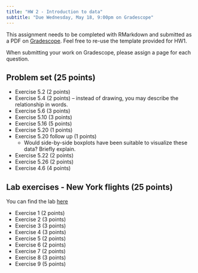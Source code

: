 ```yaml
---
title: "HW 2 - Introduction to data"
subtitle: "Due Wednesday, May 18, 9:00pm on Gradescope"
---
```


This assignment needs to be completed with RMarkdown and submitted as a PDF on [Gradescope](https://www.gradescope.com/courses/394638). Feel free to re-use the template provided for HW1.

When submitting your work on Gradescope, please assign a page for each question.

## Problem set (25 points)

-   Exercise 5.2 (2 points)
-   Exercise 5.4 (2 points) -- instead of drawing, you may describe the relationship in words.
-   Exercise 5.6 (3 points)
-   Exercise 5.10 (3 points)
-   Exercise 5.16 (5 points)
-   Exercise 5.20 (1 points)
-   Exercise 5.20 follow up (1 points)
    -   Would side-by-side boxplots have been suitable to visualize these data? Briefly explain.
-   Exercise 5.22 (2 points)
-   Exercise 5.26 (2 points)
-   Exercise 4.6 (4 points)

\newpage

## Lab exercises - New York flights (25 points)

You can find the lab [here](http://openintrostat.github.io/oilabs-tidy/02_intro_to_data/intro_to_data.html)

-   Exercise 1 (2 points)
-   Exercise 2 (3 points)
-   Exercise 3 (3 points)
-   Exercise 4 (3 points)
-   Exercise 5 (2 points)
-   Exercise 6 (2 points)
-   Exercise 7 (2 points)
-   Exercise 8 (3 points)
-   Exercise 9 (5 points)
